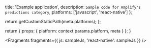 
  title: 'Example application',
  description: `Sample code for Amplify's predictions category`,
  platforms: ['javascript', 'react-native']
};

  return getCustomStaticPath(meta.platforms);
};

  return {
    props: {
      platform: context.params.platform,
      meta
    }
  };
}


<Fragments
  fragments={{
    js: sampleJs,
    'react-native': sampleJs
  }}
/>
